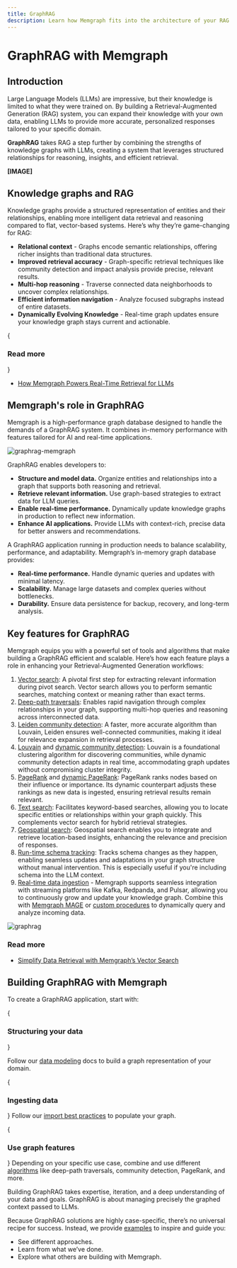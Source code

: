 ```yaml
---
title: GraphRAG
description: Learn how Memgraph fits into the architecture of your RAG system.
---
```



# GraphRAG with Memgraph

## Introduction 

Large Language Models (LLMs) are impressive, but their knowledge is limited to
what they were trained on. By building a Retrieval-Augmented Generation (RAG)
system, you can expand their knowledge with your own data, enabling LLMs to
provide more accurate, personalized responses tailored to your specific domain.

**GraphRAG** takes RAG a step further by combining the strengths of knowledge
graphs with LLMs, creating a system that leverages structured relationships for
reasoning, insights, and efficient retrieval.

**[IMAGE]**

## Knowledge graphs and RAG

Knowledge graphs provide a structured representation of entities and their
relationships, enabling more intelligent data retrieval and reasoning compared
to flat, vector-based systems. Here’s why they’re game-changing for RAG:

- **Relational context** - Graphs encode semantic relationships, offering richer
  insights than traditional data structures.
- **Improved retrieval accuracy** - Graph-specific retrieval techniques like
  community detection and impact analysis provide precise, relevant results.
- **Multi-hop reasoning** - Traverse connected data neighborhoods to uncover
  complex relationships.
- **Efficient information navigation** - Analyze focused subgraphs instead of
  entire datasets.
- **Dynamically Evolving Knowledge** - Real-time graph updates ensure your
  knowledge graph stays current and actionable.

{<h3 className="custom-header">Read more</h3>}

- [How Memgraph Powers Real-Time Retrieval for LLMs](https://memgraph.com/white-paper/knowledge-graphs)


## Memgraph's role in GraphRAG

Memgraph is a high-performance graph database designed to handle the demands of
a GraphRAG system. It combines in-memory performance with features tailored for
AI and real-time applications.

![graphrag-memgraph](/pages/ai-ecosystem/graphrag-memgraph.png)

GraphRAG enables developers to:

- **Structure and model data.** Organize entities and relationships into a
   graph that supports both reasoning and retrieval.
- **Retrieve relevant information.** Use graph-based strategies to extract data
   for LLM queries.
- **Enable real-time performance.** Dynamically update knowledge graphs in
   production to reflect new information.
- **Enhance AI applications.** Provide LLMs with context-rich, precise data for
   better answers and recommendations.
  

A GraphRAG application running in production needs to balance scalability,
performance, and adaptability. Memgraph’s in-memory graph database provides:

- **Real-time performance.** Handle dynamic queries and updates with minimal
  latency.
- **Scalability.** Manage large datasets and complex queries without
  bottlenecks.
- **Durability.** Ensure data persistence for backup, recovery, and long-term
  analysis.


## Key features for GraphRAG

Memgraph equips you with a powerful set of tools and algorithms that make
building a GraphRAG efficient and scalable. Here’s how each feature plays a role
in enhancing your Retrieval-Augmented Generation workflows:

1. [Vector search](/querying/vector-search): A
      pivotal first step for extracting relevant information during pivot
      search. Vector search allows you to perform semantic searches, matching
      context or meaning rather than exact terms.
2. [Deep-path
   traversals](/advanced-algorithms/deep-path-traversal):
      Enables rapid navigation through complex relationships in your graph,
      supporting multi-hop queries and reasoning across interconnected data.
3. [Leiden community
   detection](/advanced-algorithms/available-algorithms/leiden_community_detection):
      A faster, more accurate algorithm than Louvain, Leiden ensures
      well-connected communities, making it ideal for relevance expansion in
      retrieval processes.
4. [Louvain](/advanced-algorithms/available-algorithms/community_detection)
   and [dynamic community
   detection](/advanced-algorithms/available-algorithms/community_detection_online):
      Louvain is a foundational clustering algorithm for discovering
      communities, while dynamic community detection adapts in real time,
      accommodating graph updates without compromising cluster integrity.
5. [PageRank](/advanced-algorithms/available-algorithms/pagerank)
   and [dynamic
   PageRank](/advanced-algorithms/available-algorithms/pagerank_online):
      PageRank ranks nodes based on their influence or importance. Its
      dynamic counterpart adjusts these rankings as new data is ingested,
      ensuring retrieval results remain relevant.
6. [Text search](/querying/text-search):
      Facilitates keyword-based searches, allowing you to locate specific
      entities or relationships within your graph quickly. This complements
      vector search for hybrid retrieval strategies.
7. [Geospatial
      search](/fundamentals/data-types#point):
      Geospatial search enables you to integrate and retrieve location-based
      insights, enhancing the relevance and precision of responses.
8. [Run-time schema
   tracking](/querying/schema#run-time-schema-tracking):
      Tracks schema changes as they happen, enabling seamless updates and
      adaptations in your graph structure without manual intervention. This is
      especially useful if you're including schema into the LLM context.
9. [Real-time data ingestion](/data-streams) - Memgraph supports seamless
integration with streaming platforms like Kafka, Redpanda, and Pulsar, allowing
you to continuously grow and update your knowledge graph. Combine this
with [Memgraph MAGE](/advanced-algorithms) or [custom
procedures](/custom-query-modules) to dynamically query and analyze incoming
data.

![graphrag](/pages/ai-ecosystem/graphrag.png) 

<h3 className="custom-header">Read more</h3>

- [Simplify Data Retrieval with Memgraph’s Vector Search](https://memgraph.com/blog/simplify-data-retrieval-memgraph-vector-search)

## Building GraphRAG with Memgraph

To create a GraphRAG application, start with:

<Steps>

{<h3 className="custom-header">Structuring your data</h3>} 

Follow our [data modeling](/data-modeling) docs to build a graph representation of your domain.

{<h3 className="custom-header">Ingesting data</h3>} 
Follow our [import best practices](/data-migration/best-practices) to populate your graph. 

{<h3 className="custom-header">Use graph features</h3>}
Depending on your specific use case, combine and use different [algorithms](/advanced-algorithms) like deep-path traversals,
community detection, PageRank, and more.

</Steps>

<Callout>
Building GraphRAG takes expertise, iteration, and a deep understanding of your
data and goals. GraphRAG is about managing precisely the graphed context passed
to LLMs. 

Because GraphRAG solutions are highly case-specific, there’s no universal recipe
for success. Instead, we provide
[examples](/ai-ecosystem/graph-rag/examples-and-demos) to inspire and guide you:

- See different approaches.
- Learn from what we’ve done.
- Explore what others are building with Memgraph.
</Callout>

<CommunityLinks/>